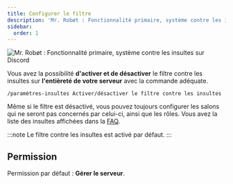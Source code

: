 ```yaml
---
title: Configurer le filtre
description: 'Mr. Robøt : Fonctionnalité primaire, système contre les insultes sur Discord'
sidebar:
  order: 1
---
```


![Mr. Robøt : Fonctionnalité primaire, système contre les insultes sur Discord](https://mrrobot.app/img/main_features/insulte.png)

Vous avez la possibilité **d'activer et de désactiver** le filtre contre les insultes sur **l'entièreté de votre serveur** avec la commande adéquate.

```
/paramètres-insultes Activer/désactiver le filtre contre les insultes
```

Même si le filtre est désactivé, vous pouvez toujours configurer les salons qui ne seront pas concernés par celui-ci, ainsi que les rôles.
Vous avez la liste des insultes affichées dans la [FAQ](/getting-started/faq/#puis-je-avoir-la-liste-des-insultes).

:::note
Le filtre contre les insultes est activé par défaut.
:::

## Permission

Permission par défaut : **Gérer le serveur**.
